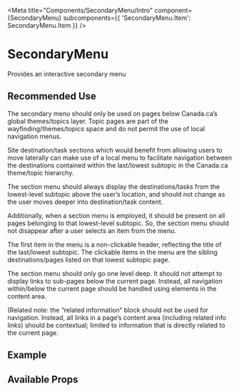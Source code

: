 

<Meta
  title="Components/SecondaryMenu/Intro"
  component={SecondaryMenu}
  subcomponents={{ 'SecondaryMenu.Item': SecondaryMenu.Item }}
/>

# SecondaryMenu

Provides an interactive secondary menu

## Recommended Use

The secondary menu should only be used on pages below Canada.ca’s global themes/topics layer.
Topic pages are part of the wayfinding/themes/topics space and do not permit the use of local navigation menus.

Site destination/task sections which would benefit from allowing users to move laterally can make use of a local menu to facilitate
navigation between the destinations contained within the last/lowest subtopic in the Canada.ca theme/topic hierarchy.

The section menu should always display the destinations/tasks from the lowest-level subtopic above the user’s location,
and should not change as the user moves deeper into destination/task content.

Additionally, when a section menu is employed, it should be present on all pages belonging to that lowest-level subtopic.
So, the section menu should not disappear after a user selects an item from the menu.

The first item in the menu is a non-clickable header, reflecting the title of the last/lowest subtopic.
The clickable items in the menu are the sibling destinations/pages listed on that lowest subtopic page.

The section menu should only go one level deep. It should not attempt to display links to sub-pages below the current page.
Instead, all navigation within/below the current page should be handled using elements in the content area.

(Related note: the “related information” block should not be used for navigation. Instead, all links in a page’s content area
(including related info links) should be contextual; limited to information that is directly related to the current page.

## Example

<Canvas>
  <SecondaryMenu title="Content Page - Secondary Menu">
    <SecondaryMenu.Item title="Item 1" />
    <SecondaryMenu.Item title="Item 2" link="#two" />
    <SecondaryMenu.Item title="Item 3" />
    <SecondaryMenu.Item title="Item 4" />
    <SecondaryMenu.Item title="Item 5" />
  </SecondaryMenu>
</Canvas>

## Available Props

<ArgsTable />

